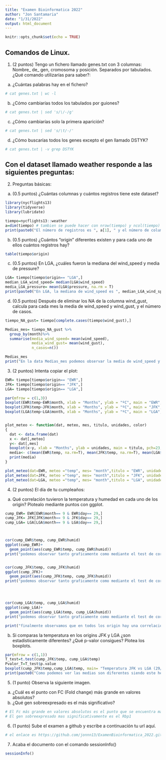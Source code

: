 ```yaml
---
title: "Examen Bioinformatica 2022"
author: "Jon Santamaria"
date: "1/31/2022"
output: html_document
---
```


```r
knitr::opts_chunk$set(echo = TRUE)
```
## Comandos de Linux.
1. (2 puntos) Tengo un fichero llamado genes.txt con 3 columnas: Nombre_ de_ gen, cromosoma y posición. Separados por tabulados. ¿Qué comando utilizarías para saber?:
a. ¿Cuántas palabras hay en el fichero?
```r
# cat genes.txt | wc -l
```
b. ¿Cómo cambiarías todos los tabulados por guiones?
```r
# cat genes.txt | sed 's/\/-/g'
```
c. ¿Cómo cambiarías solo la primera aparición?
```r
# cat genes.txt | sed 's/\t/-/'
```
d. ¿Cómo buscarías todos los genes excepto el gen llamado DSTYK?
```r
# cat genes.txt | -v grep DSTYK
```
## Con el dataset llamado weather responde a las siguientes preguntas:
2. Preguntas básicas:
a. (0.5 puntos) ¿Cuántas columnas y cuántos registros tiene este dataset?
```r
library(nycflights13)
library(tidyverse)
library(lubridate)

tiempo=nycflights13::weather
a=dim(tiempo) # tambien se puede hacer con nrow(tiempo) y ncol(tiempo)
print(paste0("El número de registros es ", a[1], " y el número de columnas es ", a[2]))
```
b. (0.5 puntos) ¿Cuántos “origin” diferentes existen y para cada uno de ellos
cuántos registros hay?
```r
table(tiempo$origin)
```
c. (0.5 puntos) En LGA, ¿cuáles fueron la mediana del wind_speed y media de
pressure?
```r
LGA= tiempo[tiempo$origin== "LGA",]
median_LGA_wind_speed= median(LGA$wind_speed)
media_LGA_pressure= mean(LGA$pressure, na.rm = T)
print(paste0("En LGA, la mediana de wind_speed es ", median_LGA_wind_speed, " y la media de pressure es ", media_LGA_pressure))
```
d. (0.5 puntos) Después de eliminar los NA de la columna wind_gust, calcula para
cada mes la media de wind_speed y wind_gust, y el número de casos.
```r
tiempo_NA_gust= tiempo[complete.cases(tiempo$wind_gust),]

Medias_mes= tiempo_NA_gust %>%
  group_by(month)%>%
  summarise(media_wind_speed= mean(wind_speed),
            media_wind_gust= mean(wind_gust),
            n_casos=n())

Medias_mes
print("En la data Medias_mes podemos observar la media de wind_speed y de wind_gunt para cada mes")

```
3. (2 puntos) Intenta copiar el plot:
```r
EWR= tiempo[tiempo$origin== "EWR",]
JFK= tiempo[tiempo$origin== "JFK",]
LGA= tiempo[tiempo$origin== "LGA",]

par(mfrow = c(1,3))
boxplot(EWR$temp~EWR$month, xlab = "Months", ylab = "ºC", main = "EWR", col = 2, pch=23)
boxplot(JFK$temp~JFK$month, xlab = "Months", ylab = "ºC", main = "JFK", col = 3, pch=23)
boxplot(LGA$temp~LGA$month, xlab = "Months", ylab = "ºC", main = "LGA", col = 4, pch=23)


plot_meteo <- function(dat, meteo, mes, titulo, unidades, color)
{
  dat <- data.frame(dat)
  x <- dat[,meteo]
  y<- dat[,mes]
  boxplot(x~y, xlab = "Months", ylab = unidades, main = titulo, pch=23, col=color)
  media<- c(mean(EWR$temp, na.rm=T), mean(JFK$temp, na.rm=T), mean(LGA$temp, na.rm=T))
  print(media)
}

plot_meteo(dat=EWR, meteo ="temp", mes= "month",titulo = "EWR", unidades = "ºC", color=2)
plot_meteo(dat=JFK, meteo ="temp", mes= "month",titulo = "JFK", unidades = "ºC", color=3)
plot_meteo(dat=LGA, meteo ="temp", mes= "month",titulo = "LGA", unidades = "ºC", color=4)


```
4. (2 puntos) El día de tu cumpleaños:
a. Qué correlación tuvieron la temperatura y humedad en cada uno de los origin?
Plotealo mediante puntos con ggplot.
```r
cump_EWR= EWR[EWR$month== 9 & EWR$day== 29,]
cump_JFK= JFK[JFK$month== 9 & JFK$day== 29,]
cump_LGA= LGA[LGA$month== 9 & LGA$day== 29,]



cor(cump_EWR$temp, cump_EWR$humid)
ggplot(cump_EWR)+
  geom_point(aes(cump_EWR$temp, cump_EWR$humid))
print("podemos observar tanto graficamente como mediante el test de correlacion que hay una correlación inversa, es decir, que a mayor temperatura hay menor humedad")


cor(cump_JFK$temp, cump_JFK$humid)
ggplot(cump_JFK)+
  geom_point(aes(cump_JFK$temp, cump_JFK$humid))
print("podemos observar tanto graficamente como mediante el test de correlacion que hay una correlación inversa, es decir, que a mayor temperatura hay menor humedad")




cor(cump_LGA$temp, cump_LGA$humid)
ggplot(cump_LGA)+
  geom_point(aes(cump_LGA$temp, cump_LGA$humid))
print("podemos observar tanto graficamente como mediante el test de correlacion que hay una correlación inversa, es decir, que a mayor temperatura hay menor humedad")

print("finalmente observamos que en todos los origin hay una correlacion inversa entre temperatura y humedad el día 29 de semptiembre")

```
b. Si comparas la temperatura en los origins JFK y LGA ¿son estadísticamente
diferentes? ¿Qué p-valor consigues? Plotea los boxplots.
```r
par(mfrow = c(1,1))
T_test=t.test(cump_JFK$temp, cump_LGA$temp)
Pvalor_T=T_test$p.value
boxplot(cump_JFK$temp,cump_LGA$temp, main= "Temperatura JFK vs LGA (29/09/2013)", ylab= "Temp", xlab="JFK                             LGA")
print(paste0("Como podemos ver las medias son diferentes siendo este hecho estadisticamente significativo debiado a que el p-valor es ", Pvalor_T))
```
5. (1 punto) Observa la siguiente imagen.
a. ¿Cuál es el punto con FC (Fold change) más grande en valores absolutos?
b. ¿Qué gen sobreexpresado es el más significativo?
```r
# El Fc más grande en valores absolutos es el punto que se encuentra más a la izquierda a la altura del 5 del eje de las "y"
# El gen sobreexpresado mas significativamente es el Rbp1
```
6. (1 punto) Sube el examen a github y escribe a continuación tu url aquí.
```r
# el enlace es https://github.com/jonnn13/ExamenBioinformatica_2022.git
```

7. Acaba el documento con el comando sessionInfo()
```r
sessionInfo()
```


